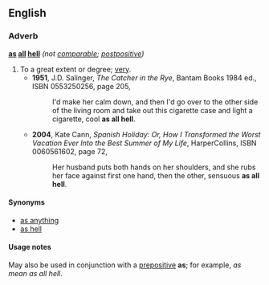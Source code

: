 ==English==
===Adverb===
'''[[as]] [[all]] [[hell]]''' ''(not [[comparable]]; [[postpositive]])''

#To a great extent or degree; [[very]].
#*'''1951''', J.D. Salinger, ''The Catcher in the Rye'', Bantam Books 1984 ed., ISBN 0553250256, page 205,
#*:I'd make her calm down, and then I'd go over to the other side of the living room and take out this cigarette case and light a cigarette, cool '''as all hell'''.
#*'''2004''', Kate Cann, ''Spanish Holiday: Or, How I Transformed the Worst Vacation Ever Into the Best Summer of My Life'', HarperCollins, ISBN 0060561602, page 72,
#*:Her husband puts both hands on her shoulders, and she rubs her face against first one hand, then the other, sensuous '''as all hell'''.

====Synonyms====
*[[as anything]]
*[[as hell]]
====Usage notes====
May also be used in conjunction with a [[prepositive]] '''as'''; for example, ''as mean as all hell''.